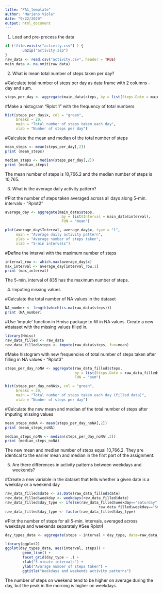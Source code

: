 ---
title: "PA1_template"
author: "Mariano Viola"
date: "9/22/2020"
output: html_document
---

1. Load and pre-process the data

```{r, echo = TRUE}
if (!file.exists("activity.csv") ) {
        unzip("activity.zip")
}
raw_data <- read.csv("activity.csv", header = TRUE)
main_data <- na.omit(raw_data)
```

2. What is mean total number of steps taken per day?

#Calculate total number of steps per day as data frame with 2 columns - day and sum.

```{r, echo = TRUE}
steps_per_day <- aggregate(main_data$steps, by = list(Steps.Date = main_data$date), FUN = "sum")
```

#Make a histogram "Rplot 1" with the frequency of total numbers

```{r, echo = TRUE}
hist(steps_per_day$x, col = "green", 
     breaks = 20,
     main = "Total number of steps taken each day",
     xlab = "Number of steps per day")
```

#Calculate the mean and median of the total number of steps

```{r, echo = TRUE}
mean_steps <- mean(steps_per_day[,2])
print (mean_steps)

median_steps <- median(steps_per_day[,2])
print (median_steps)
```

The mean number of steps is 10,766.2 and the median number of steps is 10,765.


3. What is the average daily activity pattern?

#Plot the number of steps taken averaged across all days along 5-min. intervals - "Rplot2"

```{r, echo = TRUE}
average_day <- aggregate(main_data$steps, 
                          by = list(Interval = main_data$interval), 
                          FUN = "mean")

plot(average_day$Interval, average_day$x, type = "l", 
     main = "Average daily activity pattern", 
     ylab = "Average number of steps taken", 
     xlab = "5-min intervals")
```

#Define the interval with the maximum number of steps

```{r, echo = TRUE}
interval_row <- which.max(average_day$x)
max_interval <- average_day[interval_row,1]
print (max_interval)
```

The 5-min. interval of 835 has the maximum number of steps.


4. Imputing missing values

#Calculate the total number of NA values in the dataset

```{r, echo = TRUE}
NA_number <- length(which(is.na(raw_data$steps)))
print (NA_number)
```

#Use 'impute' function in Hmisc package to fill in NA values. Create a new
#dataset with the missing values filled in.

```{r, echo = TRUE}
library(Hmisc)
raw_data_filled <- raw_data
raw_data_filled$steps <- impute(raw_data$steps, fun=mean)
```

#Make histogram with new frequencies of total number of steps taken after filling in NA values - "Rplot3"

```{r, echo = TRUE}
steps_per_day_noNA <- aggregate(raw_data_filled$steps, 
                                by = list(Steps.Date = raw_data_filled$date), 
                                FUN = "sum")

hist(steps_per_day_noNA$x, col = "green", 
     breaks = 20,
     main = "Total number of steps taken each day (filled data)",
     xlab = "Number of steps per day")
```

#Calculate the new mean and median of the total number of steps after imputing missing values

```{r, echo = TRUE}
mean_steps_noNA <- mean(steps_per_day_noNA[,2])
print (mean_steps_noNA)

median_steps_noNA <- median(steps_per_day_noNA[,2])
print (median_steps_noNA)
```

The new mean and median number of steps equal 10,766.2. They are identical to the earlier mean
and median in the first part of the assignment.


5. Are there differences in activity patterns between weekdays and weekends?

#Create a new variable in the dataset that tells whether a given date is a weekday or a weekend day

```{r, echo = TRUE}
raw_data_filled$date <- as.Date(raw_data_filled$date)
raw_data_filled$weekday <- weekdays(raw_data_filled$date)
raw_data_filled$day_type <- ifelse(raw_data_filled$weekday=="Saturday" |
                                           raw_data_filled$weekday=="Sunday","Weekend","Weekday")
raw_data_filled$day_type <- factor(raw_data_filled$day_type)
```

#Plot the number of steps for all 5-min. intervals, averaged across weekdays and weekends separately
#See Rplot4

```{r, echo = TRUE}
day_types_data <- aggregate(steps ~ interval + day_type, data=raw_data_filled, mean)

library(ggplot2)
ggplot(day_types_data, aes(interval, steps)) + 
        geom_line() + 
        facet_grid(day_type ~ .) +
        xlab("5-minute intervals") + 
        ylab("Avarage number of steps taken") +
        ggtitle("Weekdays and weekends activity patterns")
```

The number of steps on weekend tend to be higher on average during the day, but the peak
in the morning is higher on weekdays.


